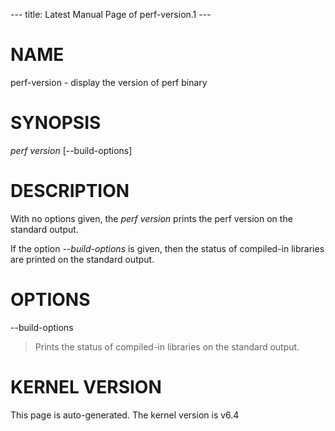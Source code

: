---
title: Latest Manual Page of perf-version.1
---


= NAME =

perf-version - display the version of perf binary

= SYNOPSIS =

''perf version'' [--build-options]

= DESCRIPTION =

With no options given, the ''perf version'' prints the perf version on the standard output.

If the option ''--build-options'' is given, then the status of compiled-in libraries are printed on the standard output.

= OPTIONS =

--build-options

<blockquote>Prints the status of compiled-in libraries on the standard output.
</blockquote>


= KERNEL VERSION =

This page is auto-generated.  The kernel version is v6.4